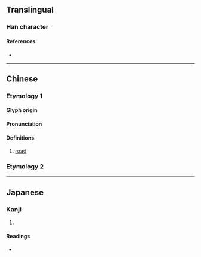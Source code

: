 {{character info/new}}
==Translingual==

===Han character===
{{Han char|rn=32|rad=土|as=13|sn=16|four=46141|canj=GWLJ|ids=⿰土睪}}

====References====
* {{Han ref|kx=0240.050|dkj=05511|dj=0479.250|hdz=10491.130|uh=58BF|ud=22719|bh=E94C|bd=59724}}

----

==Chinese==

===Etymology 1===
{{zh-forms|alt=⿰土𠬤：simplified form}}

====Glyph origin====
{{Han etym}}

====Pronunciation====
{{zh-pron
|m=yì
|c=jik6
|mc=y
|oc=y
|cat=n
}}

====Definitions====
{{zh-hanzi}}

# [[road]]

===Etymology 2===
{{zh-see|途|v}}

----

==Japanese==
{{ja-kanji forms|㘮|墿}}
===Kanji===
{{ja-kanji|grade=|rs=土13|shin=}}
# {{defn|lang=ja|sort=土13}}

====Readings====
* {{ja-readings|on=[[えき]] (eki), [[と]] (to)|kun=[[みち]] (michi)}}